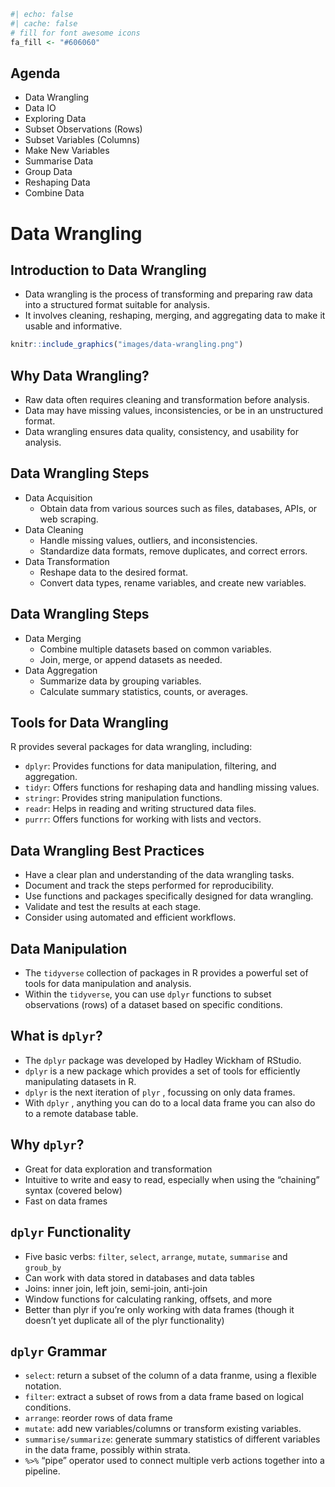 ```{r}
#| echo: false
#| cache: false
# fill for font awesome icons
fa_fill <- "#606060"
```

## Agenda 
- Data Wrangling
- Data IO 
- Exploring Data
- Subset Observations (Rows)
- Subset Variables (Columns)
- Make New Variables
- Summarise Data
- Group Data
- Reshaping Data
- Combine Data 

# Data Wrangling

## Introduction to Data Wrangling
- Data wrangling is the process of transforming and preparing raw data into a structured format suitable for analysis.
- It involves cleaning, reshaping, merging, and aggregating data to make it usable and informative.

```{r, echo=FALSE}
knitr::include_graphics("images/data-wrangling.png")
```

## Why Data Wrangling?
- Raw data often requires cleaning and transformation before analysis.
- Data may have missing values, inconsistencies, or be in an unstructured format.
- Data wrangling ensures data quality, consistency, and usability for analysis.

## Data Wrangling Steps
- Data Acquisition
  - Obtain data from various sources such as files, databases, APIs, or web scraping.
- Data Cleaning
  - Handle missing values, outliers, and inconsistencies.
  - Standardize data formats, remove duplicates, and correct errors.
  
- Data Transformation
  - Reshape data to the desired format.
  - Convert data types, rename variables, and create new variables.

## Data Wrangling Steps

- Data Merging
  - Combine multiple datasets based on common variables.
  - Join, merge, or append datasets as needed.

- Data Aggregation
  - Summarize data by grouping variables.
  - Calculate summary statistics, counts, or averages.

## Tools for Data Wrangling
R provides several packages for data wrangling, including:

- `dplyr`: Provides functions for data manipulation, filtering, and aggregation.
- `tidyr`: Offers functions for reshaping data and handling missing values.
- `stringr`: Provides string manipulation functions.
- `readr`: Helps in reading and writing structured data files.
- `purrr`: Offers functions for working with lists and vectors.

##  Data Wrangling Best Practices

- Have a clear plan and understanding of the data wrangling tasks.
- Document and track the steps performed for reproducibility.
- Use functions and packages specifically designed for data wrangling.
- Validate and test the results at each stage.
- Consider using automated and efficient workflows.


## Data Manipulation
- The `tidyverse` collection of packages in R provides a powerful set of tools for data manipulation and analysis.
- Within the `tidyverse`, you can use `dplyr` functions to subset observations (rows) of a dataset based on specific conditions.

## What is `dplyr`?
- The `dplyr` package was developed by Hadley Wickham of RStudio. 
- `dplyr` is a new package which provides a set of tools for efficiently manipulating datasets in R.
- `dplyr` is the next iteration of `plyr` , focussing on only data frames. 
- With `dplyr` , anything you can do to a local data frame you can also do to a remote database table.

## Why `dplyr`?
- Great for data exploration and transformation
- Intuitive to write and easy to read, especially when using the “chaining” syntax (covered below)
- Fast on data frames

## `dplyr` Functionality
- Five basic verbs: `filter`, `select`, `arrange`, `mutate`, `summarise` and `groub_by`
- Can work with data stored in databases and data tables
- Joins: inner join, left join, semi-join, anti-join
- Window functions for calculating ranking, offsets, and more
- Better than plyr if you’re only working with data frames (though it doesn’t yet duplicate all of the plyr functionality)

## `dplyr` Grammar
- `select`: return a subset of the column of a data franme, using a flexible notation. 
- `filter`: extract a subset of rows from a data frame based on logical conditions.
- `arrange`: reorder rows of data frame 
- `mutate`: add new variables/columns or transform existing variables. 
- `summarise/summarize`: generate summary statistics of different variables in the data frame, possibly within strata. 
- `%>%` "pipe" operator used to connect multiple verb actions together into a pipeline. 


